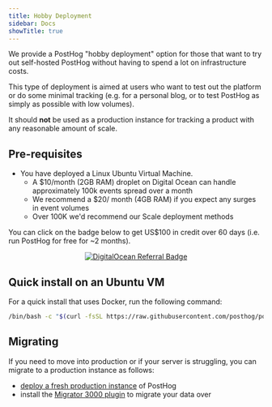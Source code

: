 ```yaml
---
title: Hobby Deployment
sidebar: Docs
showTitle: true
---
```


We provide a PostHog "hobby deployment" option for those that want to try out self-hosted PostHog without having to spend a lot on infrastructure costs.

This type of deployment is aimed at users who want to test out the platform or do some minimal tracking (e.g. for a personal blog, or to test PostHog as simply as possible with low volumes).

It should **not** be used as a production instance for tracking a product with any reasonable amount of scale.

## Pre-requisites

* You have deployed a Linux Ubuntu Virtual Machine. 
  *  A $10/month (2GB RAM) droplet on Digital Ocean can handle approximately 100k events spread over a month
  * We recommend a $20/ month (4GB RAM) if you expect any surges in event volumes
  * Over 100K we'd recommend our Scale deployment methods

You can click on the badge below to get US$100 in credit over 60 days
(i.e. run PostHog for free for ~2 months).

<center>
  <a href="https://www.digitalocean.com/?refcode=6a26a2c395b0&utm_campaign=Referral_Invite&utm_medium=Referral_Program&utm_source=badge" title="DigitalOcean Referral">
    <img alt="DigitalOcean Referral Badge" src="https://web-platforms.sfo2.cdn.digitaloceanspaces.com/WWW/Badge%201.svg" />
  </a>
</center>

## Quick install on an Ubuntu VM

For a quick install that uses Docker, run the following command:

```bash 
/bin/bash -c "$(curl -fsSL https://raw.githubusercontent.com/posthog/posthog/HEAD/bin/deploy-hobby)" 
``` 

## Migrating

If you need to move into production or if your server is struggling, you can migrate to a production instance as follows:

* [deploy a fresh production instance](../) of PostHog
* install the [Migrator 3000 plugin](https://github.com/PostHog/posthog-plugin-migrator3000) to migrate your data over
